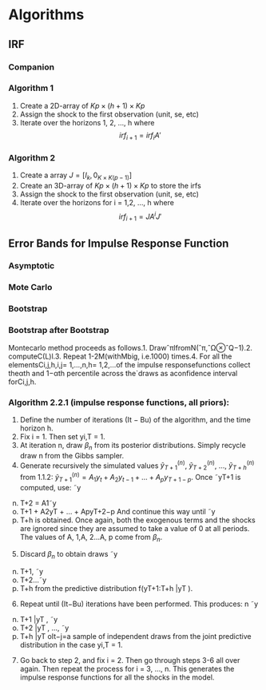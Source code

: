 # Algorithms {#algo}

## IRF

### Companion

### Algorithm 1 {#irf_algo1}

1. Create a 2D-array of $Kp \times (h+1) \times Kp$
2. Assign the shock to the first observation (unit, se, etc)
3. Iterate over the horizons 1, 2, ..., h where
$$ irf_{i+1} = irf_{i} A'$$

### Algorithm 2 {#irf_algo2}

1. Create a array $J = [I_k, 0_{K\times K(p-1)}]$
2. Create an 3D-array of $Kp \times (h + 1) \times Kp$ to store the irfs
2. Assign the shock to the first observation (unit, se, etc)
3. Iterate over the horizons for i = 1,2, ..., h where
$$ irf_{i+1} = J A^i J'$$

## Error Bands for Impulse Response Function

### Asymptotic {#irf_as_algo1}

### Mote Carlo {#irf_mc_algo1}

### Bootstrap {#irf_boot_algo1}

### Bootstrap after Bootstrap {#irf_boot2_algo1}




Montecarlo method proceeds as follows.1. DrawˆπlfromN(ˆπ,ˆΩ⊗ˆQ−1).2. computeC(L)l.3. Repeat 1-2M(withMbig, i.e.1000) times.4. For all the elementsCi,j,h,i,j= 1,...,n,h= 1,2,...of the impulse responsefunctions  collect  theαth  and  1−αth  percentile  across  the`draws  as  aconfidence interval forCi,j,h.


### Algorithm 2.2.1 (impulse response functions, all priors):

1. Define the number of iterations (It − Bu) of the algorithm, and the time horizon h.
2. Fix i = 1. Then set yi,T = 1.
3. At iteration n, draw $\beta_{n}$ from its posterior distributions. Simply recycle draw n from the Gibbs sampler.
4. Generate recursively the simulated values $\tilde{y}^{(n)}_{T+1}$, $\tilde{y}^{(n)}_{T+2}$, $\ldots$, $\tilde{y}^{(n)}_{T+h}$ from 1.1.2: $\tilde{y}^{(n)}_{T+1} = A_1y_t + A_2y_{t-1} + \ldots + A_py_{T+1-p}$. Once ˜yT+1 is computed, use: ˜y
(n)
T+2 = A1˜y
(n)
T+1 + A2yT + ... + ApyT+2−p
And continue this way until ˜y
(n)
T+h is obtained. Once again, both the exogenous terms and the
shocks are ignored since they are assumed to take a value of 0 at all periods. The values of
A,
1,A,
2...A,
p come from $\beta_{n}$.
5. Discard $\beta_{n}$ to obtain draws ˜y
(n)
T+1, ˜y
(n)
T+2...˜y
(n)
T+h from the predictive distribution f(yT+1:T+h |yT ).
6. Repeat until (It−Bu) iterations have been performed. This produces:
n
˜y
(n)
T+1 |yT , ˜y
(n)
T+2 |yT , ..., ˜y
(n)
T+h |yT
oIt−j=a sample of independent draws from the joint predictive distribution in the case yi,T = 1.
7. Go back to step 2, and fix i = 2. Then go through steps 3-6 all over again. Then repeat the process for i = 3, ..., n. This generates the impulse response functions for all the shocks in the model.
